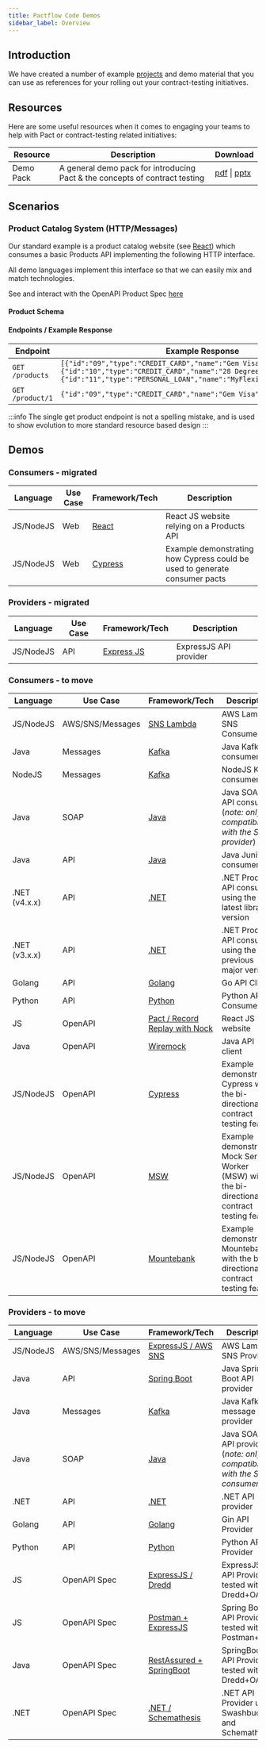 ```yaml
---
title: Pactflow Code Demos
sidebar_label: Overview
---
```



## Introduction

We have created a number of example [projects](#Demos) and demo material that you can use as references for your rolling out your contract-testing initiatives.

## Resources

Here are some useful resources when it comes to engaging your teams to help with Pact or contract-testing related initiatives:

| Resource  | Description                                                                 | Download                                                                                                                                               |
| --------- | --------------------------------------------------------------------------- | ------------------------------------------------------------------------------------------------------------------------------------------------------ |
| Demo Pack | A general demo pack for introducing Pact & the concepts of contract testing | <a href="/resources/pactflow-demo-pack_2020.pdf" target="_blank">pdf</a> \| <a href="/resources/pactflow-demo-pack_2020.pptx" target="_blank">pptx</a> |

## Scenarios

### Product Catalog System (HTTP/Messages)

Our standard example is a product catalog website (see [React](/docs/examples/js/consumer)) which consumes a basic Products API implementing the following HTTP interface.

All demo languages implement this interface so that we can easily mix and match technologies.

See and interact with the OpenAPI Product Spec [here](/oas/products)

#### Product Schema

<ApiSchema id="oas-product" pointer="#/components/schemas/Product" />

#### Endpoints / Example Response

| Endpoint         | Example Response                                                                                                                                                                                                |
| ---------------- | --------------------------------------------------------------------------------------------------------------------------------------------------------------------------------------------------------------- |
| `GET /products`  | `[{"id":"09","type":"CREDIT_CARD","name":"Gem Visa","version":"v1"},{"id":"10","type":"CREDIT_CARD","name":"28 Degrees","version":"v1"},{"id":"11","type":"PERSONAL_LOAN","name":"MyFlexiPay","version":"v2"}]` |
| `GET /product/1` | `{"id":"09","type":"CREDIT_CARD","name":"Gem Visa","version":"v1"}`                                                                                                                                             |

:::info
The single get product endpoint is not a spelling mistake, and is used to show evolution to more standard resource based design
:::

## Demos

<DataTable columns={columns} data={tableData} />

### Consumers - migrated

| Language      | Use Case         | Framework/Tech                                                                        | Description                                                                                      |
| ------------- | ---------------- | ------------------------------------------------------------------------------------- | ------------------------------------------------------------------------------------------------ |
| JS/NodeJS     | Web              | [React](/docs/examples/js/consumer)                                                   | React JS website relying on a Products API                                                       |
| JS/NodeJS     | Web              | [Cypress](/docs/examples/cypress)                                                     | Example demonstrating how Cypress could be used to generate consumer pacts                       |

### Providers - migrated

| Language  | Use Case         | Framework/Tech                                                                 | Description                                                             |
| --------- | ---------------- | ------------------------------------------------------------------------------ | ----------------------------------------------------------------------- |
| JS/NodeJS | API              | [Express JS](/docs/examples/js/provider)                                       | ExpressJS API provider                                                  |


### Consumers - to move

| Language      | Use Case         | Framework/Tech                                                                        | Description                                                                                      |
| ------------- | ---------------- | ------------------------------------------------------------------------------------- | ------------------------------------------------------------------------------------------------ |
| JS/NodeJS     | AWS/SNS/Messages | [SNS Lambda](/docs/examples/aws/sns/consumer)                                         | AWS Lambda SNS Consumer                                                                          |
| Java          | Messages         | [Kafka](/docs/examples/kafka/java/consumer)                                           | Java Kafka consumer                                                                              |
| NodeJS        | Messages         | [Kafka](/docs/examples/kafka/js/consumer)                                             | NodeJS Kafka consumer                                                                            |
| Java          | SOAP             | [Java](/docs/examples/soap/java/consumer)                                             | Java SOAP API consumer (_note: only compatible with the SOAP provider_)                          |
| Java          | API              | [Java](/docs/examples/java/consumer/junit)                                            | Java Junit consumer                                                                              |
| .NET (v4.x.x) | API              | [.NET](/docs/examples/bi-directional/consumer/dotnet/)                                | .NET Products API consumer using the latest library version                                      |
| .NET (v3.x.x) | API              | [.NET](/docs/examples/dotnet/consumer)                                                | .NET Products API consumer using the previous major version                                      |
| Golang        | API              | [Golang](/docs/examples/golang/consumer)                                              | Go API Client                                                                                    |
| Python        | API              | [Python](/docs/examples/python/consumer/)                                             | Python API Consumer                                                                              |
| JS            | OpenAPI          | [Pact / Record Replay with Nock](/docs/examples/bi-directional/consumer/recordreplay) | React JS website                                                                                 |
| Java          | OpenAPI          | [Wiremock](/docs/examples/bi-directional/consumer/wiremock/)                          | Java API client                                                                                  |
| JS/NodeJS     | OpenAPI          | [Cypress](/docs/examples/bi-directional/consumer/cypress/)                            | Example demonstrating Cypress with the bi-directional contract testing feature                   |
| JS/NodeJS     | OpenAPI          | [MSW](/docs/examples/bi-directional/consumer/msw/)                                    | Example demonstrating Mock Service Worker (MSW) with the bi-directional contract testing feature |
| JS/NodeJS     | OpenAPI          | [Mountebank](/docs/examples/bi-directional/consumer/mountebank/)                      | Example demonstrating Mountebank with the bi-directional contract testing feature                |

### Providers - to move

| Language  | Use Case         | Framework/Tech                                                                 | Description                                                             |
| --------- | ---------------- | ------------------------------------------------------------------------------ | ----------------------------------------------------------------------- |
| JS/NodeJS | AWS/SNS/Messages | [ExpressJS / AWS SNS](/docs/examples/aws/sns/provider)                         | AWS Lambda SNS Provider                                                 |
| Java      | API              | [Spring Boot](/docs/examples/java/provider-springboot)                         | Java Spring Boot API provider                                           |
| Java      | Messages         | [Kafka](/docs/examples/kafka/java/provider)                                    | Java Kafka message provider                                             |
| Java      | SOAP             | [Java](/docs/examples/soap/java/provider)                                      | Java SOAP API provider (_note: only compatible with the SOAP consumer_) |
| .NET      | API              | [.NET](/docs/examples/dotnet/provider)                                         | .NET API provider                                                       |
| Golang    | API              | [Golang](/docs/examples/golang/provider)                                       | Gin API Provider                                                        |
| Python    | API              | [Python](/docs/examples/python/provider/)                                      | Python API Provider                                                     |
| JS        | OpenAPI Spec     | [ExpressJS / Dredd](/docs/examples/bi-directional/provider/dredd)              | ExpressJS API Provider tested with Dredd+OAS                            |
| JS        | OpenAPI Spec     | [Postman + ExpressJS](/docs/examples/bi-directional/provider/postman)          | Spring Boot API Provider tested with Postman+OAS                        |
| Java      | OpenAPI Spec     | [RestAssured + SpringBoot](/docs/examples/bi-directional/provider/restassured) | SpringBoot API Provider tested with Dredd+OAS                           |
| .NET      | OpenAPI Spec     | [.NET / Schemathesis](/docs/examples/bi-directional/provider/dotnet/)          | .NET API Provider using Swashbuckle and Schemathesis                    |
